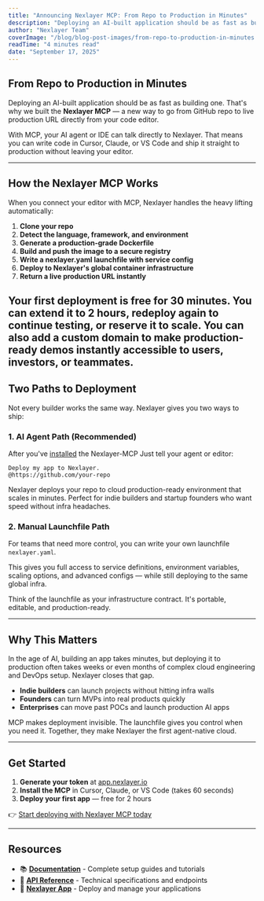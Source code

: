 ```yaml
---
title: "Announcing Nexlayer MCP: From Repo to Production in Minutes"
description: "Deploying an AI-built application should be as fast as building one. That's why we built the Nexlayer MCP — a new way to go from GitHub repo to live production URL directly from your code editor."
author: "Nexlayer Team"
coverImage: "/blog/blog-post-images/from-repo-to-production-in-minutes.png"
readTime: "4 minutes read"
date: "September 17, 2025"
---
```


## From Repo to Production in Minutes

Deploying an AI-built application should be as fast as building one. That's why we built the **Nexlayer MCP** — a new way to go from GitHub repo to live production URL directly from your code editor.

With MCP, your AI agent or IDE can talk directly to Nexlayer. That means you can write code in Cursor, Claude, or VS Code and ship it straight to production without leaving your editor.

---

## How the Nexlayer MCP Works

When you connect your editor with MCP, Nexlayer handles the heavy lifting automatically:

1. **Clone your repo**
2. **Detect the language, framework, and environment**
3. **Generate a production-grade Dockerfile**
4. **Build and push the image to a secure registry**
5. **Write a nexlayer.yaml launchfile with service config**
6. **Deploy to Nexlayer's global container infrastructure**
7. **Return a live production URL instantly**

Your first deployment is free for 30 minutes. You can extend it to 2 hours, redeploy again to continue testing, or reserve it to scale. You can also add a custom domain to make production-ready demos instantly accessible to users, investors, or teammates.
---

## Two Paths to Deployment

Not every builder works the same way. Nexlayer gives you two ways to ship:

### 1. AI Agent Path (Recommended)

After you've [installed](https://app.nexlayer.io/) the Nexlayer-MCP Just tell your agent or editor:

```
Deploy my app to Nexlayer.
@https://github.com/your-repo
```

Nexlayer deploys your repo to cloud production-ready environment that scales in minutes. Perfect for indie builders and startup founders who want speed without infra headaches.

### 2. Manual Launchfile Path

For teams that need more control, you can write your own launchfile `nexlayer.yaml`.

This gives you full access to service definitions, environment variables, scaling options, and advanced configs — while still deploying to the same global infra.

Think of the launchfile as your infrastructure contract. It's portable, editable, and production-ready.

---

## Why This Matters

In the age of AI, building an app takes minutes, but deploying it to production often takes weeks or even months of complex cloud engineering and DevOps setup. Nexlayer closes that gap.

- **Indie builders** can launch projects without hitting infra walls
- **Founders** can turn MVPs into real products quickly  
- **Enterprises** can move past POCs and launch production AI apps

MCP makes deployment invisible. The launchfile gives you control when you need it. Together, they make Nexlayer the first agent-native cloud.

---

## Get Started

1. **Generate your token** at [app.nexlayer.io](https://app.nexlayer.io)
2. **Install the MCP** in Cursor, Claude, or VS Code (takes 60 seconds)
3. **Deploy your first app** — free for 2 hours

👉 [Start deploying with Nexlayer MCP today](https://app.nexlayer.io)

---

## Resources

- 📚 **[Documentation](https://docs.nexlayer.com/)** - Complete setup guides and tutorials
- 🔧 **[API Reference](https://docs.nexlayer.com/api-reference)** - Technical specifications and endpoints
- 🚀 **[Nexlayer App](https://app.nexlayer.io)** - Deploy and manage your applications
